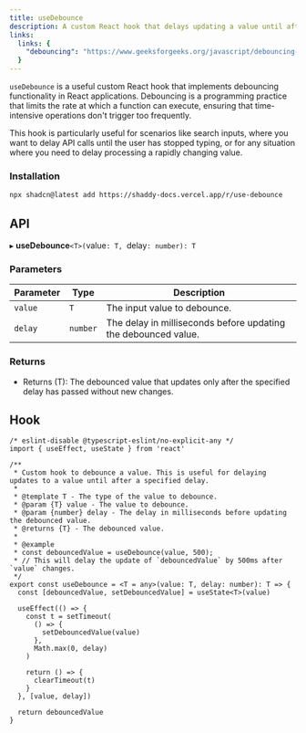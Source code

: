 ```yaml
---
title: useDebounce
description: A custom React hook that delays updating a value until after a specified delay.
links:
  links: {
    "debouncing": "https://www.geeksforgeeks.org/javascript/debouncing-in-javascript/"
  }
---
```


`useDebounce` is a useful custom React hook that implements debouncing functionality in React applications. Debouncing is a programming practice that limits the rate at which a function can execute, ensuring that time-intensive operations don't trigger too frequently.

This hook is particularly useful for scenarios like search inputs, where you want to delay API calls until the user has stopped typing, or for any situation where you need to delay processing a rapidly changing value.

<ComponentPreview name="use-debounce-example"/>

### Installation

```bash
npx shadcn@latest add https://shaddy-docs.vercel.app/r/use-debounce
```

## API
▸ **useDebounce**`<T>(`value`: T, `delay`: number): T`

### Parameters

| Parameter | Type | Description |
| --- | --- | --- |
| `value` | `T` | The input value to debounce. |
| `delay` | `number` | The delay in milliseconds before updating the debounced value. |

### Returns

- Returns (T): The debounced value that updates only after the specified delay has passed without new changes.

## Hook

```tsx
/* eslint-disable @typescript-eslint/no-explicit-any */
import { useEffect, useState } from 'react'

/**
 * Custom hook to debounce a value. This is useful for delaying updates to a value until after a specified delay.
 *
 * @template T - The type of the value to debounce.
 * @param {T} value - The value to debounce.
 * @param {number} delay - The delay in milliseconds before updating the debounced value.
 * @returns {T} - The debounced value.
 *
 * @example
 * const debouncedValue = useDebounce(value, 500);
 * // This will delay the update of `debouncedValue` by 500ms after `value` changes.
 */
export const useDebounce = <T = any>(value: T, delay: number): T => {
  const [debouncedValue, setDebouncedValue] = useState<T>(value)

  useEffect(() => {
    const t = setTimeout(
      () => {
        setDebouncedValue(value)
      },
      Math.max(0, delay)
    )

    return () => {
      clearTimeout(t)
    }
  }, [value, delay])

  return debouncedValue
}
```

